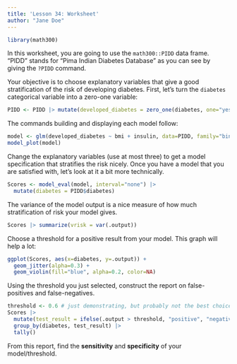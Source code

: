 ```yaml
---
title: 'Lesson 34: Worksheet'
author: "Jane Doe"
---
```


```r
library(math300)
```

In this worksheet, you are going to use the `math300::PIDD` data frame. "PIDD" stands for "Pima Indian Diabetes Database" as you can see by giving the `?PIDD` command.

Your objective is to choose explanatory variables that give a good stratification of the risk of developing diabetes. First, let's turn the `diabetes` categorical variable into a zero-one variable:

```r
PIDD <- PIDD |> mutate(developed_diabetes = zero_one(diabetes, one="yes"))
```


The commands building and displaying each model follow:

```r
model <- glm(developed_diabetes ~ bmi + insulin, data=PIDD, family="binomial" )
model_plot(model)
```

Change the explanatory variables (use at most three) to get a model specification that stratifies the risk nicely. Once you have a model that you are satisfied with, let's look at it a bit more technically.

```r
Scores <- model_eval(model, interval="none") |>
  mutate(diabetes = PIDD$diabetes)
```

The variance of the model output is a nice measure of how much stratification of risk your model gives.

```r
Scores |> summarize(vrisk = var(.output))            
```

Choose a threshold for a positive result from your model. This graph will help a lot:

```r
ggplot(Scores, aes(x=diabetes, y=.output)) + 
  geom_jitter(alpha=0.3) +
  geom_violin(fill="blue", alpha=0.2, color=NA)
```

Using the threshold you just selected, construct the report on false-positives and false-negatives.

```r
threshold <- 0.6 # just demonstrating, but probably not the best choice
Scores |> 
  mutate(test_result = ifelse(.output > threshold, "positive", "negative")) |>
  group_by(diabetes, test_result) |>
  tally()
```

From this report, find the **sensitivity** and **specificity** of your model/threshold. 
